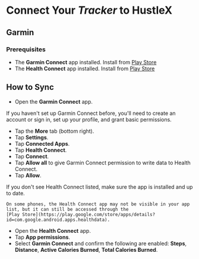 
# Connect Your *Tracker* to HustleX

## Garmin

### Prerequisites

- The **Garmin Connect** app installed. Install from [Play Store](https://play.google.com/store/apps/details?id=com.garmin.android.apps.connectmobile)
- The **Health Connect** app installed. Install from [Play Store](https://play.google.com/store/apps/details?id=com.google.android.apps.healthdata)

## How to Sync

- Open the **Garmin Connect** app.

<Note>If you haven't set up Garmin Connect before, you'll need to create an account or sign in, set up your profile, and
	grant basic permissions.</Note>

- Tap the **More** tab (bottom right).
- Tap **Settings**.
- Tap **Connected Apps**.
- Tap **Health Connect**.
- Tap **Connect**.
- Tap **Allow all** to give Garmin Connect permission to write data to Health Connect.
- Tap **Allow**.

<Note>
	If you don't see Health Connect listed, make sure the app is installed and up to date.

	On some phones, the Health Connect app may not be visible in your app list, but it can still be accessed through the
	[Play Store](https://play.google.com/store/apps/details?id=com.google.android.apps.healthdata).
</Note>

- Open the **Health Connect** app.
- Tap **App permissions**.
- Select **Garmin Connect** and confirm the following are enabled: **Steps**, **Distance**, **Active Calories Burned**, **Total Calories Burned**.
